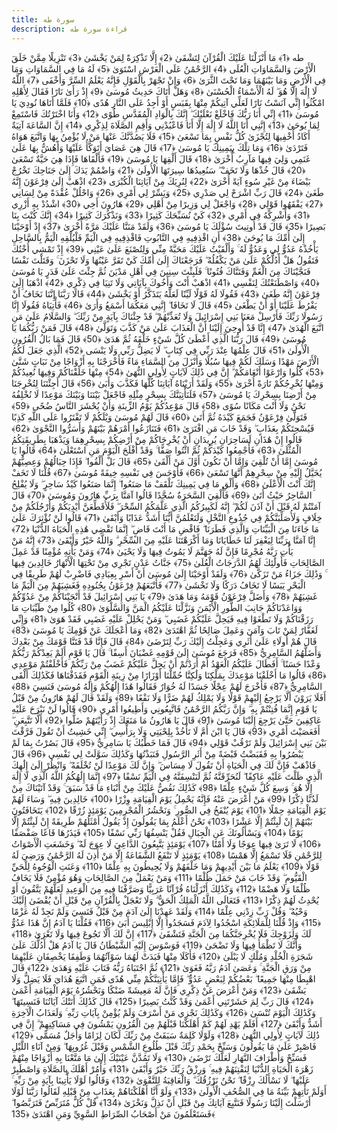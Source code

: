 ```yaml
---
title: سورة طه
description: قراءة سورة طه
---
```


طه ﴿1﴾ مَا أَنْزَلْنَا عَلَيْكَ الْقُرْآنَ لِتَشْقَىٰ ﴿2﴾ إِلَّا تَذْكِرَةً لِمَنْ يَخْشَىٰ ﴿3﴾ تَنْزِيلًا مِمَّنْ خَلَقَ الْأَرْضَ وَالسَّمَاوَاتِ الْعُلَى ﴿4﴾ الرَّحْمَٰنُ عَلَى الْعَرْشِ اسْتَوَىٰ ﴿5﴾ لَهُ مَا فِي السَّمَاوَاتِ وَمَا فِي الْأَرْضِ وَمَا بَيْنَهُمَا وَمَا تَحْتَ الثَّرَىٰ ﴿6﴾ وَإِنْ تَجْهَرْ بِالْقَوْلِ فَإِنَّهُ يَعْلَمُ السِّرَّ وَأَخْفَى ﴿7﴾ اللَّهُ لَا إِلَٰهَ إِلَّا هُوَ ۖ لَهُ الْأَسْمَاءُ الْحُسْنَىٰ ﴿8﴾ وَهَلْ أَتَاكَ حَدِيثُ مُوسَىٰ ﴿9﴾ إِذْ رَأَىٰ نَارًا فَقَالَ لِأَهْلِهِ امْكُثُوا إِنِّي آنَسْتُ نَارًا لَعَلِّي آتِيكُمْ مِنْهَا بِقَبَسٍ أَوْ أَجِدُ عَلَى النَّارِ هُدًى ﴿10﴾ فَلَمَّا أَتَاهَا نُودِيَ يَا مُوسَىٰ ﴿11﴾ إِنِّي أَنَا رَبُّكَ فَاخْلَعْ نَعْلَيْكَ ۖ إِنَّكَ بِالْوَادِ الْمُقَدَّسِ طُوًى ﴿12﴾ وَأَنَا اخْتَرْتُكَ فَاسْتَمِعْ لِمَا يُوحَىٰ ﴿13﴾ إِنَّنِي أَنَا اللَّهُ لَا إِلَٰهَ إِلَّا أَنَا فَاعْبُدْنِي وَأَقِمِ الصَّلَاةَ لِذِكْرِي ﴿14﴾ إِنَّ السَّاعَةَ آتِيَةٌ أَكَادُ أُخْفِيهَا لِتُجْزَىٰ كُلُّ نَفْسٍ بِمَا تَسْعَىٰ ﴿15﴾ فَلَا يَصُدَّنَّكَ عَنْهَا مَنْ لَا يُؤْمِنُ بِهَا وَاتَّبَعَ هَوَاهُ فَتَرْدَىٰ ﴿16﴾ وَمَا تِلْكَ بِيَمِينِكَ يَا مُوسَىٰ ﴿17﴾ قَالَ هِيَ عَصَايَ أَتَوَكَّأُ عَلَيْهَا وَأَهُشُّ بِهَا عَلَىٰ غَنَمِي وَلِيَ فِيهَا مَآرِبُ أُخْرَىٰ ﴿18﴾ قَالَ أَلْقِهَا يَا مُوسَىٰ ﴿19﴾ فَأَلْقَاهَا فَإِذَا هِيَ حَيَّةٌ تَسْعَىٰ ﴿20﴾ قَالَ خُذْهَا وَلَا تَخَفْ ۖ سَنُعِيدُهَا سِيرَتَهَا الْأُولَىٰ ﴿21﴾ وَاضْمُمْ يَدَكَ إِلَىٰ جَنَاحِكَ تَخْرُجْ بَيْضَاءَ مِنْ غَيْرِ سُوءٍ آيَةً أُخْرَىٰ ﴿22﴾ لِنُرِيَكَ مِنْ آيَاتِنَا الْكُبْرَى ﴿23﴾ اذْهَبْ إِلَىٰ فِرْعَوْنَ إِنَّهُ طَغَىٰ ﴿24﴾ قَالَ رَبِّ اشْرَحْ لِي صَدْرِي ﴿25﴾ وَيَسِّرْ لِي أَمْرِي ﴿26﴾ وَاحْلُلْ عُقْدَةً مِنْ لِسَانِي ﴿27﴾ يَفْقَهُوا قَوْلِي ﴿28﴾ وَاجْعَلْ لِي وَزِيرًا مِنْ أَهْلِي ﴿29﴾ هَارُونَ أَخِي ﴿30﴾ اشْدُدْ بِهِ أَزْرِي ﴿31﴾ وَأَشْرِكْهُ فِي أَمْرِي ﴿32﴾ كَيْ نُسَبِّحَكَ كَثِيرًا ﴿33﴾ وَنَذْكُرَكَ كَثِيرًا ﴿34﴾ إِنَّكَ كُنْتَ بِنَا بَصِيرًا ﴿35﴾ قَالَ قَدْ أُوتِيتَ سُؤْلَكَ يَا مُوسَىٰ ﴿36﴾ وَلَقَدْ مَنَنَّا عَلَيْكَ مَرَّةً أُخْرَىٰ ﴿37﴾ إِذْ أَوْحَيْنَا إِلَىٰ أُمِّكَ مَا يُوحَىٰ ﴿38﴾ أَنِ اقْذِفِيهِ فِي التَّابُوتِ فَاقْذِفِيهِ فِي الْيَمِّ فَلْيُلْقِهِ الْيَمُّ بِالسَّاحِلِ يَأْخُذْهُ عَدُوٌّ لِي وَعَدُوٌّ لَهُ ۚ وَأَلْقَيْتُ عَلَيْكَ مَحَبَّةً مِنِّي وَلِتُصْنَعَ عَلَىٰ عَيْنِي ﴿39﴾ إِذْ تَمْشِي أُخْتُكَ فَتَقُولُ هَلْ أَدُلُّكُمْ عَلَىٰ مَنْ يَكْفُلُهُ ۖ فَرَجَعْنَاكَ إِلَىٰ أُمِّكَ كَيْ تَقَرَّ عَيْنُهَا وَلَا تَحْزَنَ ۚ وَقَتَلْتَ نَفْسًا فَنَجَّيْنَاكَ مِنَ الْغَمِّ وَفَتَنَّاكَ فُتُونًا ۚ فَلَبِثْتَ سِنِينَ فِي أَهْلِ مَدْيَنَ ثُمَّ جِئْتَ عَلَىٰ قَدَرٍ يَا مُوسَىٰ ﴿40﴾ وَاصْطَنَعْتُكَ لِنَفْسِي ﴿41﴾ اذْهَبْ أَنْتَ وَأَخُوكَ بِآيَاتِي وَلَا تَنِيَا فِي ذِكْرِي ﴿42﴾ اذْهَبَا إِلَىٰ فِرْعَوْنَ إِنَّهُ طَغَىٰ ﴿43﴾ فَقُولَا لَهُ قَوْلًا لَيِّنًا لَعَلَّهُ يَتَذَكَّرُ أَوْ يَخْشَىٰ ﴿44﴾ قَالَا رَبَّنَا إِنَّنَا نَخَافُ أَنْ يَفْرُطَ عَلَيْنَا أَوْ أَنْ يَطْغَىٰ ﴿45﴾ قَالَ لَا تَخَافَا ۖ إِنَّنِي مَعَكُمَا أَسْمَعُ وَأَرَىٰ ﴿46﴾ فَأْتِيَاهُ فَقُولَا إِنَّا رَسُولَا رَبِّكَ فَأَرْسِلْ مَعَنَا بَنِي إِسْرَائِيلَ وَلَا تُعَذِّبْهُمْ ۖ قَدْ جِئْنَاكَ بِآيَةٍ مِنْ رَبِّكَ ۖ وَالسَّلَامُ عَلَىٰ مَنِ اتَّبَعَ الْهُدَىٰ ﴿47﴾ إِنَّا قَدْ أُوحِيَ إِلَيْنَا أَنَّ الْعَذَابَ عَلَىٰ مَنْ كَذَّبَ وَتَوَلَّىٰ ﴿48﴾ قَالَ فَمَنْ رَبُّكُمَا يَا مُوسَىٰ ﴿49﴾ قَالَ رَبُّنَا الَّذِي أَعْطَىٰ كُلَّ شَيْءٍ خَلْقَهُ ثُمَّ هَدَىٰ ﴿50﴾ قَالَ فَمَا بَالُ الْقُرُونِ الْأُولَىٰ ﴿51﴾ قَالَ عِلْمُهَا عِنْدَ رَبِّي فِي كِتَابٍ ۖ لَا يَضِلُّ رَبِّي وَلَا يَنْسَى ﴿52﴾ الَّذِي جَعَلَ لَكُمُ الْأَرْضَ مَهْدًا وَسَلَكَ لَكُمْ فِيهَا سُبُلًا وَأَنْزَلَ مِنَ السَّمَاءِ مَاءً فَأَخْرَجْنَا بِهِ أَزْوَاجًا مِنْ نَبَاتٍ شَتَّىٰ ﴿53﴾ كُلُوا وَارْعَوْا أَنْعَامَكُمْ ۗ إِنَّ فِي ذَٰلِكَ لَآيَاتٍ لِأُولِي النُّهَىٰ ﴿54﴾ مِنْهَا خَلَقْنَاكُمْ وَفِيهَا نُعِيدُكُمْ وَمِنْهَا نُخْرِجُكُمْ تَارَةً أُخْرَىٰ ﴿55﴾ وَلَقَدْ أَرَيْنَاهُ آيَاتِنَا كُلَّهَا فَكَذَّبَ وَأَبَىٰ ﴿56﴾ قَالَ أَجِئْتَنَا لِتُخْرِجَنَا مِنْ أَرْضِنَا بِسِحْرِكَ يَا مُوسَىٰ ﴿57﴾ فَلَنَأْتِيَنَّكَ بِسِحْرٍ مِثْلِهِ فَاجْعَلْ بَيْنَنَا وَبَيْنَكَ مَوْعِدًا لَا نُخْلِفُهُ نَحْنُ وَلَا أَنْتَ مَكَانًا سُوًى ﴿58﴾ قَالَ مَوْعِدُكُمْ يَوْمُ الزِّينَةِ وَأَنْ يُحْشَرَ النَّاسُ ضُحًى ﴿59﴾ فَتَوَلَّىٰ فِرْعَوْنُ فَجَمَعَ كَيْدَهُ ثُمَّ أَتَىٰ ﴿60﴾
 قَالَ لَهُمْ مُوسَىٰ وَيْلَكُمْ لَا تَفْتَرُوا عَلَى اللَّهِ كَذِبًا فَيُسْحِتَكُمْ بِعَذَابٍ ۖ وَقَدْ خَابَ مَنِ افْتَرَىٰ ﴿61﴾ فَتَنَازَعُوا أَمْرَهُمْ بَيْنَهُمْ وَأَسَرُّوا النَّجْوَىٰ ﴿62﴾ قَالُوا إِنْ هَٰذَانِ لَسَاحِرَانِ يُرِيدَانِ أَنْ يُخْرِجَاكُمْ مِنْ أَرْضِكُمْ بِسِحْرِهِمَا وَيَذْهَبَا بِطَرِيقَتِكُمُ الْمُثْلَىٰ ﴿63﴾ فَأَجْمِعُوا كَيْدَكُمْ ثُمَّ ائْتُوا صَفًّا ۚ وَقَدْ أَفْلَحَ الْيَوْمَ مَنِ اسْتَعْلَىٰ ﴿64﴾ قَالُوا يَا مُوسَىٰ إِمَّا أَنْ تُلْقِيَ وَإِمَّا أَنْ نَكُونَ أَوَّلَ مَنْ أَلْقَىٰ ﴿65﴾ قَالَ بَلْ أَلْقُوا ۖ فَإِذَا حِبَالُهُمْ وَعِصِيُّهُمْ يُخَيَّلُ إِلَيْهِ مِنْ سِحْرِهِمْ أَنَّهَا تَسْعَىٰ ﴿66﴾ فَأَوْجَسَ فِي نَفْسِهِ خِيفَةً مُوسَىٰ ﴿67﴾ قُلْنَا لَا تَخَفْ إِنَّكَ أَنْتَ الْأَعْلَىٰ ﴿68﴾ وَأَلْقِ مَا فِي يَمِينِكَ تَلْقَفْ مَا صَنَعُوا ۖ إِنَّمَا صَنَعُوا كَيْدُ سَاحِرٍ ۖ وَلَا يُفْلِحُ السَّاحِرُ حَيْثُ أَتَىٰ ﴿69﴾ فَأُلْقِيَ السَّحَرَةُ سُجَّدًا قَالُوا آمَنَّا بِرَبِّ هَارُونَ وَمُوسَىٰ ﴿70﴾ قَالَ آمَنْتُمْ لَهُ قَبْلَ أَنْ آذَنَ لَكُمْ ۖ إِنَّهُ لَكَبِيرُكُمُ الَّذِي عَلَّمَكُمُ السِّحْرَ ۖ فَلَأُقَطِّعَنَّ أَيْدِيَكُمْ وَأَرْجُلَكُمْ مِنْ خِلَافٍ وَلَأُصَلِّبَنَّكُمْ فِي جُذُوعِ النَّخْلِ وَلَتَعْلَمُنَّ أَيُّنَا أَشَدُّ عَذَابًا وَأَبْقَىٰ ﴿71﴾ قَالُوا لَنْ نُؤْثِرَكَ عَلَىٰ مَا جَاءَنَا مِنَ الْبَيِّنَاتِ وَالَّذِي فَطَرَنَا ۖ فَاقْضِ مَا أَنْتَ قَاضٍ ۖ إِنَّمَا تَقْضِي هَٰذِهِ الْحَيَاةَ الدُّنْيَا ﴿72﴾ إِنَّا آمَنَّا بِرَبِّنَا لِيَغْفِرَ لَنَا خَطَايَانَا وَمَا أَكْرَهْتَنَا عَلَيْهِ مِنَ السِّحْرِ ۗ وَاللَّهُ خَيْرٌ وَأَبْقَىٰ ﴿73﴾ إِنَّهُ مَنْ يَأْتِ رَبَّهُ مُجْرِمًا فَإِنَّ لَهُ جَهَنَّمَ لَا يَمُوتُ فِيهَا وَلَا يَحْيَىٰ ﴿74﴾ وَمَنْ يَأْتِهِ مُؤْمِنًا قَدْ عَمِلَ الصَّالِحَاتِ فَأُولَٰئِكَ لَهُمُ الدَّرَجَاتُ الْعُلَىٰ ﴿75﴾ جَنَّاتُ عَدْنٍ تَجْرِي مِنْ تَحْتِهَا الْأَنْهَارُ خَالِدِينَ فِيهَا ۚ وَذَٰلِكَ جَزَاءُ مَنْ تَزَكَّىٰ ﴿76﴾ وَلَقَدْ أَوْحَيْنَا إِلَىٰ مُوسَىٰ أَنْ أَسْرِ بِعِبَادِي فَاضْرِبْ لَهُمْ طَرِيقًا فِي الْبَحْرِ يَبَسًا لَا تَخَافُ دَرَكًا وَلَا تَخْشَىٰ ﴿77﴾ فَأَتْبَعَهُمْ فِرْعَوْنُ بِجُنُودِهِ فَغَشِيَهُمْ مِنَ الْيَمِّ مَا غَشِيَهُمْ ﴿78﴾ وَأَضَلَّ فِرْعَوْنُ قَوْمَهُ وَمَا هَدَىٰ ﴿79﴾ يَا بَنِي إِسْرَائِيلَ قَدْ أَنْجَيْنَاكُمْ مِنْ عَدُوِّكُمْ وَوَاعَدْنَاكُمْ جَانِبَ الطُّورِ الْأَيْمَنَ وَنَزَّلْنَا عَلَيْكُمُ الْمَنَّ وَالسَّلْوَىٰ ﴿80﴾ كُلُوا مِنْ طَيِّبَاتِ مَا رَزَقْنَاكُمْ وَلَا تَطْغَوْا فِيهِ فَيَحِلَّ عَلَيْكُمْ غَضَبِي ۖ وَمَنْ يَحْلِلْ عَلَيْهِ غَضَبِي فَقَدْ هَوَىٰ ﴿81﴾ وَإِنِّي لَغَفَّارٌ لِمَنْ تَابَ وَآمَنَ وَعَمِلَ صَالِحًا ثُمَّ اهْتَدَىٰ ﴿82﴾ وَمَا أَعْجَلَكَ عَنْ قَوْمِكَ يَا مُوسَىٰ ﴿83﴾ قَالَ هُمْ أُولَاءِ عَلَىٰ أَثَرِي وَعَجِلْتُ إِلَيْكَ رَبِّ لِتَرْضَىٰ ﴿84﴾ قَالَ فَإِنَّا قَدْ فَتَنَّا قَوْمَكَ مِنْ بَعْدِكَ وَأَضَلَّهُمُ السَّامِرِيُّ ﴿85﴾ فَرَجَعَ مُوسَىٰ إِلَىٰ قَوْمِهِ غَضْبَانَ أَسِفًا ۚ قَالَ يَا قَوْمِ أَلَمْ يَعِدْكُمْ رَبُّكُمْ وَعْدًا حَسَنًا ۚ أَفَطَالَ عَلَيْكُمُ الْعَهْدُ أَمْ أَرَدْتُمْ أَنْ يَحِلَّ عَلَيْكُمْ غَضَبٌ مِنْ رَبِّكُمْ فَأَخْلَفْتُمْ مَوْعِدِي ﴿86﴾ قَالُوا مَا أَخْلَفْنَا مَوْعِدَكَ بِمَلْكِنَا وَلَٰكِنَّا حُمِّلْنَا أَوْزَارًا مِنْ زِينَةِ الْقَوْمِ فَقَذَفْنَاهَا فَكَذَٰلِكَ أَلْقَى السَّامِرِيُّ ﴿87﴾ فَأَخْرَجَ لَهُمْ عِجْلًا جَسَدًا لَهُ خُوَارٌ فَقَالُوا هَٰذَا إِلَٰهُكُمْ وَإِلَٰهُ مُوسَىٰ فَنَسِيَ ﴿88﴾ أَفَلَا يَرَوْنَ أَلَّا يَرْجِعُ إِلَيْهِمْ قَوْلًا وَلَا يَمْلِكُ لَهُمْ ضَرًّا وَلَا نَفْعًا ﴿89﴾ وَلَقَدْ قَالَ لَهُمْ هَارُونُ مِنْ قَبْلُ يَا قَوْمِ إِنَّمَا فُتِنْتُمْ بِهِ ۖ وَإِنَّ رَبَّكُمُ الرَّحْمَٰنُ فَاتَّبِعُونِي وَأَطِيعُوا أَمْرِي ﴿90﴾ قَالُوا لَنْ نَبْرَحَ عَلَيْهِ عَاكِفِينَ حَتَّىٰ يَرْجِعَ إِلَيْنَا مُوسَىٰ ﴿91﴾ قَالَ يَا هَارُونُ مَا مَنَعَكَ إِذْ رَأَيْتَهُمْ ضَلُّوا ﴿92﴾ أَلَّا تَتَّبِعَنِ ۖ أَفَعَصَيْتَ أَمْرِي ﴿93﴾ قَالَ يَا ابْنَ أُمَّ لَا تَأْخُذْ بِلِحْيَتِي وَلَا بِرَأْسِي ۖ إِنِّي خَشِيتُ أَنْ تَقُولَ فَرَّقْتَ بَيْنَ بَنِي إِسْرَائِيلَ وَلَمْ تَرْقُبْ قَوْلِي ﴿94﴾ قَالَ فَمَا خَطْبُكَ يَا سَامِرِيُّ ﴿95﴾ قَالَ بَصُرْتُ بِمَا لَمْ يَبْصُرُوا بِهِ فَقَبَضْتُ قَبْضَةً مِنْ أَثَرِ الرَّسُولِ فَنَبَذْتُهَا وَكَذَٰلِكَ سَوَّلَتْ لِي نَفْسِي ﴿96﴾ قَالَ فَاذْهَبْ فَإِنَّ لَكَ فِي الْحَيَاةِ أَنْ تَقُولَ لَا مِسَاسَ ۖ وَإِنَّ لَكَ مَوْعِدًا لَنْ تُخْلَفَهُ ۖ وَانْظُرْ إِلَىٰ إِلَٰهِكَ الَّذِي ظَلْتَ عَلَيْهِ عَاكِفًا ۖ لَنُحَرِّقَنَّهُ ثُمَّ لَنَنْسِفَنَّهُ فِي الْيَمِّ نَسْفًا ﴿97﴾ إِنَّمَا إِلَٰهُكُمُ اللَّهُ الَّذِي لَا إِلَٰهَ إِلَّا هُوَ ۚ وَسِعَ كُلَّ شَيْءٍ عِلْمًا ﴿98﴾ كَذَٰلِكَ نَقُصُّ عَلَيْكَ مِنْ أَنْبَاءِ مَا قَدْ سَبَقَ ۚ وَقَدْ آتَيْنَاكَ مِنْ لَدُنَّا ذِكْرًا ﴿99﴾ مَنْ أَعْرَضَ عَنْهُ فَإِنَّهُ يَحْمِلُ يَوْمَ الْقِيَامَةِ وِزْرًا ﴿100﴾ خَالِدِينَ فِيهِ ۖ وَسَاءَ لَهُمْ يَوْمَ الْقِيَامَةِ حِمْلًا ﴿101﴾ يَوْمَ يُنْفَخُ فِي الصُّورِ ۚ وَنَحْشُرُ الْمُجْرِمِينَ يَوْمَئِذٍ زُرْقًا ﴿102﴾ يَتَخَافَتُونَ بَيْنَهُمْ إِنْ لَبِثْتُمْ إِلَّا عَشْرًا ﴿103﴾ نَحْنُ أَعْلَمُ بِمَا يَقُولُونَ إِذْ يَقُولُ أَمْثَلُهُمْ طَرِيقَةً إِنْ لَبِثْتُمْ إِلَّا يَوْمًا ﴿104﴾ وَيَسْأَلُونَكَ عَنِ الْجِبَالِ فَقُلْ يَنْسِفُهَا رَبِّي نَسْفًا ﴿105﴾ فَيَذَرُهَا قَاعًا صَفْصَفًا ﴿106﴾ لَا تَرَىٰ فِيهَا عِوَجًا وَلَا أَمْتًا ﴿107﴾ يَوْمَئِذٍ يَتَّبِعُونَ الدَّاعِيَ لَا عِوَجَ لَهُ ۖ وَخَشَعَتِ الْأَصْوَاتُ لِلرَّحْمَٰنِ فَلَا تَسْمَعُ إِلَّا هَمْسًا ﴿108﴾ يَوْمَئِذٍ لَا تَنْفَعُ الشَّفَاعَةُ إِلَّا مَنْ أَذِنَ لَهُ الرَّحْمَٰنُ وَرَضِيَ لَهُ قَوْلًا ﴿109﴾ يَعْلَمُ مَا بَيْنَ أَيْدِيهِمْ وَمَا خَلْفَهُمْ وَلَا يُحِيطُونَ بِهِ عِلْمًا ﴿110﴾ وَعَنَتِ الْوُجُوهُ لِلْحَيِّ الْقَيُّومِ ۖ وَقَدْ خَابَ مَنْ حَمَلَ ظُلْمًا ﴿111﴾ وَمَنْ يَعْمَلْ مِنَ الصَّالِحَاتِ وَهُوَ مُؤْمِنٌ فَلَا يَخَافُ ظُلْمًا وَلَا هَضْمًا ﴿112﴾ وَكَذَٰلِكَ أَنْزَلْنَاهُ قُرْآنًا عَرَبِيًّا وَصَرَّفْنَا فِيهِ مِنَ الْوَعِيدِ لَعَلَّهُمْ يَتَّقُونَ أَوْ يُحْدِثُ لَهُمْ ذِكْرًا ﴿113﴾ فَتَعَالَى اللَّهُ الْمَلِكُ الْحَقُّ ۗ وَلَا تَعْجَلْ بِالْقُرْآنِ مِنْ قَبْلِ أَنْ يُقْضَىٰ إِلَيْكَ وَحْيُهُ ۖ وَقُلْ رَبِّ زِدْنِي عِلْمًا ﴿114﴾ وَلَقَدْ عَهِدْنَا إِلَىٰ آدَمَ مِنْ قَبْلُ فَنَسِيَ وَلَمْ نَجِدْ لَهُ عَزْمًا ﴿115﴾ وَإِذْ قُلْنَا لِلْمَلَائِكَةِ اسْجُدُوا لِآدَمَ فَسَجَدُوا إِلَّا إِبْلِيسَ أَبَىٰ ﴿116﴾ فَقُلْنَا يَا آدَمُ إِنَّ هَٰذَا عَدُوٌّ لَكَ وَلِزَوْجِكَ فَلَا يُخْرِجَنَّكُمَا مِنَ الْجَنَّةِ فَتَشْقَىٰ ﴿117﴾ إِنَّ لَكَ أَلَّا تَجُوعَ فِيهَا وَلَا تَعْرَىٰ ﴿118﴾ وَأَنَّكَ لَا تَظْمَأُ فِيهَا وَلَا تَضْحَىٰ ﴿119﴾ فَوَسْوَسَ إِلَيْهِ الشَّيْطَانُ قَالَ يَا آدَمُ هَلْ أَدُلُّكَ عَلَىٰ شَجَرَةِ الْخُلْدِ وَمُلْكٍ لَا يَبْلَىٰ ﴿120﴾ فَأَكَلَا مِنْهَا فَبَدَتْ لَهُمَا سَوْآتُهُمَا وَطَفِقَا يَخْصِفَانِ عَلَيْهِمَا مِنْ وَرَقِ الْجَنَّةِ ۚ وَعَصَىٰ آدَمُ رَبَّهُ فَغَوَىٰ ﴿121﴾ ثُمَّ اجْتَبَاهُ رَبُّهُ فَتَابَ عَلَيْهِ وَهَدَىٰ ﴿122﴾ قَالَ اهْبِطَا مِنْهَا جَمِيعًا ۖ بَعْضُكُمْ لِبَعْضٍ عَدُوٌّ ۖ فَإِمَّا يَأْتِيَنَّكُمْ مِنِّي هُدًى فَمَنِ اتَّبَعَ هُدَايَ فَلَا يَضِلُّ وَلَا يَشْقَىٰ ﴿123﴾ وَمَنْ أَعْرَضَ عَنْ ذِكْرِي فَإِنَّ لَهُ مَعِيشَةً ضَنْكًا وَنَحْشُرُهُ يَوْمَ الْقِيَامَةِ أَعْمَىٰ ﴿124﴾ قَالَ رَبِّ لِمَ حَشَرْتَنِي أَعْمَىٰ وَقَدْ كُنْتُ بَصِيرًا ﴿125﴾ قَالَ كَذَٰلِكَ أَتَتْكَ آيَاتُنَا فَنَسِيتَهَا ۖ وَكَذَٰلِكَ الْيَوْمَ تُنْسَىٰ ﴿126﴾ وَكَذَٰلِكَ نَجْزِي مَنْ أَسْرَفَ وَلَمْ يُؤْمِنْ بِآيَاتِ رَبِّهِ ۚ وَلَعَذَابُ الْآخِرَةِ أَشَدُّ وَأَبْقَىٰ ﴿127﴾ أَفَلَمْ يَهْدِ لَهُمْ كَمْ أَهْلَكْنَا قَبْلَهُمْ مِنَ الْقُرُونِ يَمْشُونَ فِي مَسَاكِنِهِمْ ۗ إِنَّ فِي ذَٰلِكَ لَآيَاتٍ لِأُولِي النُّهَىٰ ﴿128﴾ وَلَوْلَا كَلِمَةٌ سَبَقَتْ مِنْ رَبِّكَ لَكَانَ لِزَامًا وَأَجَلٌ مُسَمًّى ﴿129﴾ فَاصْبِرْ عَلَىٰ مَا يَقُولُونَ وَسَبِّحْ بِحَمْدِ رَبِّكَ قَبْلَ طُلُوعِ الشَّمْسِ وَقَبْلَ غُرُوبِهَا ۖ وَمِنْ آنَاءِ اللَّيْلِ فَسَبِّحْ وَأَطْرَافَ النَّهَارِ لَعَلَّكَ تَرْضَىٰ ﴿130﴾ وَلَا تَمُدَّنَّ عَيْنَيْكَ إِلَىٰ مَا مَتَّعْنَا بِهِ أَزْوَاجًا مِنْهُمْ زَهْرَةَ الْحَيَاةِ الدُّنْيَا لِنَفْتِنَهُمْ فِيهِ ۚ وَرِزْقُ رَبِّكَ خَيْرٌ وَأَبْقَىٰ ﴿131﴾ وَأْمُرْ أَهْلَكَ بِالصَّلَاةِ وَاصْطَبِرْ عَلَيْهَا ۖ لَا نَسْأَلُكَ رِزْقًا ۖ نَحْنُ نَرْزُقُكَ ۗ وَالْعَاقِبَةُ لِلتَّقْوَىٰ ﴿132﴾ وَقَالُوا لَوْلَا يَأْتِينَا بِآيَةٍ مِنْ رَبِّهِ ۚ أَوَلَمْ تَأْتِهِمْ بَيِّنَةُ مَا فِي الصُّحُفِ الْأُولَىٰ ﴿133﴾ وَلَوْ أَنَّا أَهْلَكْنَاهُمْ بِعَذَابٍ مِنْ قَبْلِهِ لَقَالُوا رَبَّنَا لَوْلَا أَرْسَلْتَ إِلَيْنَا رَسُولًا فَنَتَّبِعَ آيَاتِكَ مِنْ قَبْلِ أَنْ نَذِلَّ وَنَخْزَىٰ ﴿134﴾ قُلْ كُلٌّ مُتَرَبِّصٌ فَتَرَبَّصُوا ۖ فَسَتَعْلَمُونَ مَنْ أَصْحَابُ الصِّرَاطِ السَّوِيِّ وَمَنِ اهْتَدَىٰ ﴿135﴾
